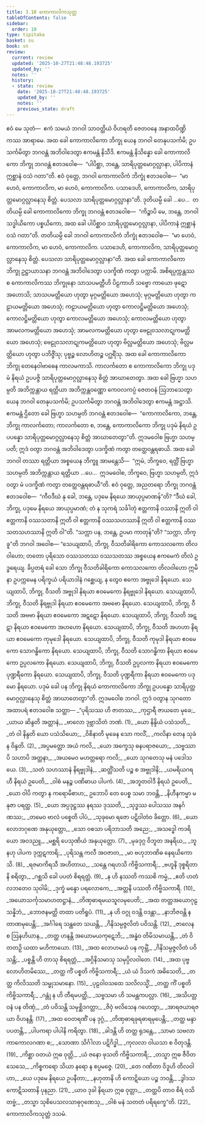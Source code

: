 ```yaml
---
title: 3.10 ကောကာလိကသုတ္တ
tableOfContents: false
sidebar:
  order: 10
type: tipitaka
basket: su
book: sn
review:
  current: review
  updated: '2025-10-27T21:48:48.193725'
  updated_by: ''
  notes: ''
  history:
  - state: review
    date: '2025-10-27T21:48:48.193725'
    updated_by: ''
    notes: ''
    previous_state: draft
---
```



<ReviewStatus review={frontmatter.review} showDetails={true} />

<HypothesisAnnotation frontmatter={frontmatter} />

<DynamicBreadcrumb />

<Paragraph number="786" book="sn">
ဧဝံ မေ သုတံ—  ဧကံ သမယံ ဘဂဝါ သာဝတ္ထိယံ ဝိဟရတိ ဇေတဝနေ အနာထပိဏ္ဍိကဿ အာရာမေ. အထ ခေါ ကောကာလိကော ဘိက္ခု ယေန ဘဂဝါ တေနုပသင်္ကမိ; ဥပသင်္ကမိတွာ ဘဂဝန္တံ အဘိဝါဒေတွာ ဧကမန္တံ နိသီဒိ. ဧကမန္တံ နိသိန္နော ခေါ ကောကာလိကော ဘိက္ခု ဘဂဝန္တံ ဧတဒဝေါစ—  “ပါပိစ္ဆာ, ဘန္တေ, သာရိပုတ္တမောဂ္ဂလ္လာနာ, ပါပိကာနံ ဣစ္ဆာနံ ဝသံ ဂတာ”တိ.
</Paragraph>

<Paragraph number="787" book="sn">
ဧဝံ ဝုတ္တေ, ဘဂဝါ ကောကာလိကံ ဘိက္ခုံ ဧတဒဝေါစ—  “မာ ဟေဝံ, ကောကာလိက, မာ ဟေဝံ, ကောကာလိက. ပသာဒေဟိ, ကောကာလိက, သာရိပုတ္တမောဂ္ဂလ္လာနေသု စိတ္တံ. ပေသလာ သာရိပုတ္တမောဂ္ဂလ္လာနာ”တိ.
</Paragraph>

<Paragraph number="788" book="sn">
ဒုတိယမ္ပိ ခေါ …ပေ…  တတိယမ္ပိ ခေါ ကောကာလိကော ဘိက္ခု ဘဂဝန္တံ ဧတဒဝေါစ—  “ကိဉ္စာပိ မေ, ဘန္တေ, ဘဂဝါ သဒ္ဓါယိကော ပစ္စယိကော, အထ ခေါ ပါပိစ္ဆာဝ သာရိပုတ္တမောဂ္ဂလ္လာနာ, ပါပိကာနံ ဣစ္ဆာနံ ဝသံ ဂတာ”တိ. တတိယမ္ပိ ခေါ ဘဂဝါ ကောကာလိကံ ဘိက္ခုံ ဧတဒဝေါစ—  “မာ ဟေဝံ, ကောကာလိက, မာ ဟေဝံ, ကောကာလိက. ပသာဒေဟိ, ကောကာလိက, သာရိပုတ္တမောဂ္ဂလ္လာနေသု စိတ္တံ. ပေသလာ သာရိပုတ္တမောဂ္ဂလ္လာနာ”တိ.
</Paragraph>

<Paragraph number="789" book="sn">
အထ ခေါ ကောကာလိကော ဘိက္ခု ဥဋ္ဌာယာသနာ ဘဂဝန္တံ အဘိဝါဒေတွာ ပဒက္ခိဏံ ကတွာ ပက္ကာမိ. အစိရပ္ပက္ကန္တဿ စ ကောကာလိကဿ ဘိက္ခုနော သာသပမတ္တီဟိ ပိဠကာဟိ သဗ္ဗော ကာယော ဖုဋော အဟောသိ; သာသပမတ္တိယော ဟုတွာ မုဂ္ဂမတ္တိယော အဟေသုံ; မုဂ္ဂမတ္တိယော ဟုတွာ ကဠာယမတ္တိယော အဟေသုံ; ကဠာယမတ္တိယော ဟုတွာ ကောလဋ္ဌိမတ္တိယော အဟေသုံ; ကောလဋ္ဌိမတ္တိယော ဟုတွာ ကောလမတ္တိယော အဟေသုံ; ကောလမတ္တိယော ဟုတွာ အာမလကမတ္တိယော အဟေသုံ; အာမလကမတ္တိယော ဟုတွာ ဗေဠုဝသလာဋုကမတ္တိယော အဟေသုံ; ဗေဠုဝသလာဋုကမတ္တိယော ဟုတွာ ဗိလ္လမတ္တိယော အဟေသုံ; ဗိလ္လမတ္တိယော ဟုတွာ ပဘိဇ္ဇိံသု; ပုဗ္ဗဉ္စ လောဟိတဉ္စ ပဂ္ဃရိံသု. အထ ခေါ ကောကာလိကော ဘိက္ခု တေနေဝါဗာဓေန ကာလမကာသိ. ကာလင်္ကတော စ ကောကာလိကော ဘိက္ခု ပဒုမံ နိရယံ ဥပပဇ္ဇိ သာရိပုတ္တမောဂ္ဂလ္လာနေသု စိတ္တံ အာဃာတေတွာ.
</Paragraph>

<Paragraph number="790" book="sn">
အထ ခေါ ဗြဟ္မာ သဟမ္ပတိ အဘိက္ကန္တာယ ရတ္တိယာ အဘိက္ကန္တဝဏ္ဏော ကေဝလကပ္ပံ ဇေတဝနံ ဩဘာသေတွာ ယေန ဘဂဝါ တေနုပသင်္ကမိ; ဥပသင်္ကမိတွာ ဘဂဝန္တံ အဘိဝါဒေတွာ ဧကမန္တံ အဋ္ဌာသိ. ဧကမန္တံ ဌိတော ခေါ ဗြဟ္မာ သဟမ္ပတိ ဘဂဝန္တံ ဧတဒဝေါစ—  “ကောကာလိကော, ဘန္တေ, ဘိက္ခု ကာလင်္ကတော; ကာလင်္ကတော စ, ဘန္တေ, ကောကာလိကော ဘိက္ခု ပဒုမံ နိရယံ ဥပပန္နော သာရိပုတ္တမောဂ္ဂလ္လာနေသု စိတ္တံ အာဃာတေတွာ”တိ. ဣဒမဝေါစ ဗြဟ္မာ သဟမ္ပတိ; ဣဒံ ဝတွာ ဘဂဝန္တံ အဘိဝါဒေတွာ ပဒက္ခိဏံ ကတွာ တတ္ထေဝန္တရဓာယိ.
</Paragraph>

<Paragraph number="791" book="sn">
အထ ခေါ ဘဂဝါ တဿာ ရတ္တိယာ အစ္စယေန ဘိက္ခူ အာမန္တေသိ—  “ဣမံ, ဘိက္ခဝေ, ရတ္တိံ ဗြဟ္မာ သဟမ္ပတိ အဘိက္ကန္တာယ ရတ္တိယာ …ပေ…  ဣဒမဝေါစ, ဘိက္ခဝေ, ဗြဟ္မာ သဟမ္ပတိ, ဣဒံ ဝတွာ မံ ပဒက္ခိဏံ ကတွာ တတ္ထေဝန္တရဓာယီ”တိ.
</Paragraph>

<Paragraph number="792" book="sn">
ဧဝံ ဝုတ္တေ, အညတရော ဘိက္ခု ဘဂဝန္တံ ဧတဒဝေါစ—  “ကီဝဒီဃံ နု ခေါ, ဘန္တေ, ပဒုမေ နိရယေ အာယုပ္ပမာဏန်”တိ? “ဒီဃံ ခေါ, ဘိက္ခု, ပဒုမေ နိရယေ အာယုပ္ပမာဏံ; တံ န သုကရံ သင်္ခါတုံ ဧတ္တကာနိ ဝဿာနိ ဣတိ ဝါ ဧတ္တကာနိ ဝဿသတာနိ ဣတိ ဝါ ဧတ္တကာနိ ဝဿသဟဿာနိ ဣတိ ဝါ ဧတ္တကာနိ ဝဿသတသဟဿာနိ ဣတိ ဝါ”တိ. “သက္ကာ ပန, ဘန္တေ, ဥပမာ ကာတုန်”တိ? “သက္ကာ, ဘိက္ခူ”တိ ဘဂဝါ အဝေါစ—
</Paragraph>

<Paragraph number="793" book="sn">
“သေယျထာပိ, ဘိက္ခု, ဝီသတိခါရိကော ကောသလကော တိလဝါဟော; တတော ပုရိသော ဝဿသတဿ ဝဿသတဿ အစ္စယေန ဧကမေကံ တိလံ ဥဒ္ဓရေယျ. ခိပ္ပတရံ ခေါ သော ဘိက္ခု ဝီသတိခါရိကော ကောသလကော တိလဝါဟော ဣမိနာ ဥပက္ကမေန ပရိက္ခယံ ပရိယာဒါနံ ဂစ္ဆေယျ, န တွေဝ ဧကော အဗ္ဗုဒေါ နိရယော. သေယျထာပိ, ဘိက္ခု, ဝီသတိ အဗ္ဗုဒါ နိရယာ ဧဝမေကော နိရဗ္ဗုဒေါ နိရယော. သေယျထာပိ, ဘိက္ခု, ဝီသတိ နိရဗ္ဗုဒါ နိရယာ ဧဝမေကော အဗဗော နိရယော. သေယျထာပိ, ဘိက္ခု, ဝီသတိ အဗဗာ နိရယာ ဧဝမေကော အဋဋော နိရယော. သေယျထာပိ, ဘိက္ခု, ဝီသတိ အဋဋာ နိရယာ ဧဝမေကော အဟဟော နိရယော. သေယျထာပိ, ဘိက္ခု, ဝီသတိ အဟဟာ နိရယာ ဧဝမေကော ကုမုဒေါ နိရယော. သေယျထာပိ, ဘိက္ခု, ဝီသတိ ကုမုဒါ နိရယာ ဧဝမေကော သောဂန္ဓိကော နိရယော. သေယျထာပိ, ဘိက္ခု, ဝီသတိ သောဂန္ဓိကာ နိရယာ ဧဝမေကော ဥပ္ပလကော နိရယော. သေယျထာပိ, ဘိက္ခု, ဝီသတိ ဥပ္ပလကာ နိရယာ ဧဝမေကော ပုဏ္ဍရီကော နိရယော. သေယျထာပိ, ဘိက္ခု, ဝီသတိ ပုဏ္ဍရီကာ နိရယာ ဧဝမေကော ပဒုမော နိရယော. ပဒုမံ ခေါ ပန ဘိက္ခု နိရယံ ကောကာလိကော ဘိက္ခု ဥပပန္နော သာရိပုတ္တမောဂ္ဂလ္လာနေသု စိတ္တံ အာဃာတေတွာ”တိ. ဣဒမဝေါစ ဘဂဝါ. ဣဒံ ဝတွာန သုဂတော အထာပရံ ဧတဒဝေါစ သတ္ထာ—
</Paragraph>

<Division number="663" book="sn" e="ch" v="18" p="381">

<Paragraph number="794" type="verses" book="sn">
_“ပုရိသဿ ဟိ ဇာတဿ,_  
_ကုဌာရီ ဇာယတေ မုခေ;_  
_ယာယ ဆိန္ဒတိ အတ္တာနံ,_  
_ဗာလော ဒုဗ္ဘာသိတံ ဘဏံ. (1)_  

</Paragraph>

</Division>
<Division number="664" book="sn" e="ch" v="18" p="381">

<Paragraph number="795" type="verses" book="sn">
_ယော နိန္ဒိယံ ပသံသတိ,_  
_တံ ဝါ နိန္ဒတိ ယော ပသံသိယော;_  
_ဝိစိနာတိ မုခေန သော ကလိံ,_  
_ကလိနာ တေန သုခံ န ဝိန္ဒတိ. (2)_  

</Paragraph>

</Division>
<Division number="665" book="sn" e="ch" v="18" p="382">

<Paragraph number="796" type="verses" book="sn">
_အပ္ပမတ္တော အယံ ကလိ,_  
_ယော အက္ခေသု ဓနပရာဇယော;_  
_သဗ္ဗဿာပိ သဟာပိ အတ္တနာ,_  
_အယမေဝ မဟတ္တရော ကလိ;_  
_ယော သုဂတေသု မနံ ပဒေါသယေ. (3)_  

</Paragraph>

</Division>
<Division number="666" book="sn" e="ch" v="18" p="382">

<Paragraph number="797" type="verses" book="sn">
_သတံ သဟဿာနံ နိရဗ္ဗုဒါနံ,_  
_ဆတ္တိံသတိ ပဉ္စ စ အဗ္ဗုဒါနိ;_  
_ယမရိယဂရဟီ နိရယံ ဥပေတိ,_  
_ဝါစံ မနဉ္စ ပဏိဓာယ ပါပကံ. (4)_  

</Paragraph>

</Division>
<Division number="667" book="sn" e="ch" v="18" p="382">

<Paragraph number="798" type="verses" book="sn">
_အဘူတဝါဒီ နိရယံ ဥပေတိ,_  
_ယော ဝါပိ ကတွာ န ကရောမိစာဟ;_  
ဥဘောပိ တေ ပေစ္စ သမာ ဘဝန္တိ,_  
_နိဟီနကမ္မာ မနုဇာ ပရတ္ထ. (5)_  

</Paragraph>

</Division>
<Division number="668" book="sn" e="ch" v="18" p="382">

<Paragraph number="799" type="verses" book="sn">
_ယော အပ္ပဒုဋ္ဌဿ နရဿ ဒုဿတိ,_  
_သုဒ္ဓဿ ပေါသဿ အနင်္ဂဏဿ;_  
_တမေဝ ဗာလံ ပစ္စေတိ ပါပံ,_  
_သုခုမော ရဇော ပဋိဝါတံဝ ခိတ္တော. (6)_  

</Paragraph>

</Division>
<Division number="669" book="sn" e="ch" v="18" p="382">

<Paragraph number="800" type="verses" book="sn">
_ယော လောဘဂုဏေ အနုယုတ္တော,_  
_သော ဝစသာ ပရိဘာသတိ အညေ;_  
_အသဒ္ဓေါ ကဒရိယော အဝဒညူ,_  
_မစ္ဆရိ ပေသုဏိယံ အနုယုတ္တော. (7)_  

</Paragraph>

</Division>
<Division number="670" book="sn" e="ch" v="18" p="382">

<Paragraph number="801" type="verses" book="sn">
_မုခဒုဂ္ဂ ဝိဘူတ အနရိယ,_  
_ဘူနဟု ပါပက ဒုက္ကဋကာရိ;_  
_ပုရိသန္တ ကလီ အဝဇာတ,_  
_မာ ဗဟုဘာဏိဓ နေရယိကောသိ. (8)_  

</Paragraph>

</Division>
<Division number="671" book="sn" e="ch" v="18" p="383">

<Paragraph number="802" type="verses" book="sn">
_ရဇမာကိရသီ အဟိတာယ,_  
_သန္တေ ဂရဟသိ ကိဗ္ဗိသကာရီ;_  
_ဗဟူနိ ဒုစ္စရိတာနိ စရိတွာ,_  
_ဂစ္ဆသိ ခေါ ပပတံ စိရရတ္တံ. (9)_  

</Paragraph>

</Division>
<Division number="672" book="sn" e="ch" v="18" p="383">

<Paragraph number="803" type="verses" book="sn">
_န ဟိ နဿတိ ကဿစိ ကမ္မံ,_  
_ဧတိ ဟတံ လဘတေဝ သုဝါမိ;_  
_ဒုက္ခံ မန္ဒော ပရလောကေ,_  
_အတ္တနိ ပဿတိ ကိဗ္ဗိသကာရီ. (10)_  

</Paragraph>

</Division>
<Division number="673" book="sn" e="ch" v="18" p="383">

<Paragraph number="804" type="verses" book="sn">
_အယောသင်္ကုသမာဟတဋ္ဌာနံ,_  
_တိဏှဓာရမယသူလမုပေတိ;_  
_အထ တတ္တအယောဂုဠသန္နိဘံ,_  
_ဘောဇနမတ္ထိ တထာ ပတိရူပံ. (11)_  

</Paragraph>

</Division>
<Division number="674" book="sn" e="ch" v="18" p="383">

<Paragraph number="805" type="verses" book="sn">
_န ဟိ ဝဂ္ဂု ဝဒန္တိ ဝဒန္တာ,_  
_နာဘိဇဝန္တိ န တာဏမုပေန္တိ;_  
_အင်္ဂါရေ သန္ထတေ သယန္တိ,_  
_ဂိနိသမ္ပဇ္ဇလိတံ ပဝိသန္တိ. (12)_  

</Paragraph>

</Division>
<Division number="675" book="sn" e="ch" v="18" p="383">

<Paragraph number="806" type="verses" book="sn">
_ဇာလေန စ ဩနဟိယာန,_  
_တတ္ထ ဟနန္တိ အယောမယကုဋေဘိ;_  
_အန္ဓံဝ တိမိသမာယန္တိ,_  
_တံ ဝိတတဉှိ ယထာ မဟိကာယော. (13)_  

</Paragraph>

</Division>
<Division number="676" book="sn" e="ch" v="18" p="383">

<Paragraph number="807" type="verses" book="sn">
_အထ လောဟမယံ ပန ကုမ္ဘိံ,_  
_ဂိနိသမ္ပဇ္ဇလိတံ ပဝိသန္တိ;_  
_ပစ္စန္တိ ဟိ တာသု စိရရတ္တံ,_  
_အဂ္ဂိနိသမာသု သမုပ္ပိလဝါတေ. (14)_  

</Paragraph>

</Division>
<Division number="677" book="sn" e="ch" v="18" p="383">

<Paragraph number="808" type="verses" book="sn">
_အထ ပုဗ္ဗလောဟိတမိဿေ,_  
_တတ္ထ ကိံ ပစ္စတိ ကိဗ္ဗိသကာရီ;_  
_ယံ ယံ ဒိသကံ အဓိသေတိ,_  
_တတ္ထ ကိလိဿတိ သမ္ဖုသမာနော. (15)_  

</Paragraph>

</Division>
<Division number="678" book="sn" e="ch" v="18" p="384">

<Paragraph number="809" type="verses" book="sn">
_ပုဠဝါဝသထေ သလိလသ္မိံ,_  
_တတ္ထ ကိံ ပစ္စတိ ကိဗ္ဗိသကာရီ;_  
_ဂန္တုံ န ဟိ တီရမပတ္ထိ,_  
_သဗ္ဗသမာ ဟိ သမန္တကပလ္လာ. (16)_  

</Paragraph>

</Division>
<Division number="679" book="sn" e="ch" v="18" p="384">

<Paragraph number="810" type="verses" book="sn">
_အသိပတ္တဝနံ ပန တိဏှံ,_  
_တံ ပဝိသန္တိ သမုစ္ဆိဒဂတ္တာ;_  
_ဇိဝှံ ဗလိသေန ဂဟေတွာ,_  
_အာရဇယာရဇယာ ဝိဟနန္တိ. (17)_  

</Paragraph>

</Division>
<Division number="680" book="sn" e="ch" v="18" p="384">

<Paragraph number="811" type="verses" book="sn">
_အထ ဝေတရဏိံ ပန ဒုဂ္ဂံ,_  
_တိဏှဓာရခုရဓာရမုပေန္တိ;_  
_တတ္ထ မန္ဒာ ပပတန္တိ,_  
_ပါပကရာ ပါပါနိ ကရိတွာ. (18)_  

</Paragraph>

</Division>
<Division number="681" book="sn" e="ch" v="18" p="384">

<Paragraph number="812" type="verses" book="sn">
_ခါဒန္တိ ဟိ တတ္ထ ရုဒန္တေ,_  
_သာမာ သဗလာ ကာကောလဂဏာ စ;_  
_သောဏာ သိင်္ဂါလာ ပဋိဂိဒ္ဓါ,_  
_ကုလလာ ဝါယသာ စ ဝိတုဒန္တိ. (19)_  

</Paragraph>

</Division>
<Division number="682" book="sn" e="ch" v="18" p="384">

<Paragraph number="813" type="verses" book="sn">
_ကိစ္ဆာ ဝတယံ ဣဓ ဝုတ္တိ,_  
_ယံ ဇနော ဖုသတိ ကိဗ္ဗိသကာရီ;_  
_တသ္မာ ဣဓ ဇီဝိတသေသေ,_  
_ကိစ္စကရော သိယာ နရော န စပ္ပမဇ္ဇေ. (20)_  

</Paragraph>

</Division>
<Division number="683" book="sn" e="ch" v="18" p="384">

<Paragraph number="814" type="verses" book="sn">
_တေ ဂဏိတာ ဝိဒူဟိ တိလဝါဟာ,_  
_ယေ ပဒုမေ နိရယေ ဥပနီတာ;_  
_နဟုတာနိ ဟိ ကောဋိယော ပဉ္စ ဘဝန္တိ,_  
_ဒွါဒသ ကောဋိသတာနိ ပုနညာ. (21)_  

</Paragraph>

</Division>
<Division number="684" book="sn" e="ch" v="18" p="385">

<Paragraph number="815" type="verses" book="sn">
_ယာဝ ဒုခါ နိရယာ ဣဓ ဝုတ္တာ,_  
_တတ္ထပိ တာဝ စိရံ ဝသိတဗ္ဗံ;_  
_တသ္မာ သုစိပေသလသာဓုဂုဏေသု,_  
_ဝါစံ မနံ သတတံ ပရိရက္ခေ”တိ. (22)_  


</Paragraph>
</Division>

<Paragraph number="816" type="center" book="sn">
ကောကာလိကသုတ္တံ ဒသမံ.
</Paragraph>